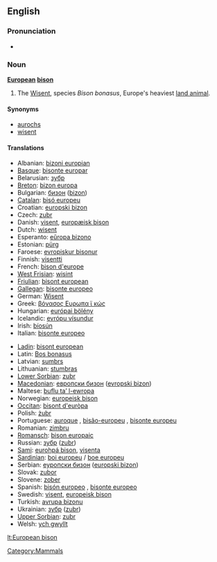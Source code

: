 ==English==

===Pronunciation===
* {{IPA|/juɽɔ'piæn bɪzɔn/}}

===Noun===
{{wikipedia}}
'''[[European]] [[bison]]'''

# The [[Wisent]], species ''Bison bonasus'', Europe's heaviest [[land animal]].

====Synonyms====
* [[aurochs]]
* [[wisent]]

====Translations====
{{top}}
* Albanian: [[bizoni europian]]
* [[Basque]]: [[bisonte europar]]
* Belarusian: [[зубр]]
* [[Breton]]: [[bizon europa]]
* Bulgarian: [[бизон]] ([[bizon]])
* [[Catalan]]: [[bisó europeu]]
* Croatian: [[europski bizon]]
* Czech: [[zubr]]
* Danish: [[visent]], [[europæisk bison]]
* Dutch: [[wisent]] {{m}}
* Esperanto: [[eŭropa bizono]]
* Estonian: [[pürg]]
* Faroese: [[evropiskur bisonur]]
* Finnish: [[visentti]]
* French: [[bison d'europe]] {{m}}
* [[West Frisian]]: [[wisint]]
* [[Friulian]]: [[bisont european]]
* [[Gallegan]]: [[bisonte europeo]]
* German: [[Wisent]] {{m}}
* Greek: [[βόνασος Ευρωπα ϊ κώς]]
* Hungarian: [[európai bölény]]
* Icelandic: [[evrópu vísundur]]
* Irish: [[bíosún]]
* Italian: [[bisonte europeo]]
{{mid}}
* [[Ladin]]: [[bisont european]]
* Latin: [[Bos bonasus]]
* Latvian: [[sumbrs]]
* Lithuanian: [[stumbras]]
* [[Lower Sorbian]]: [[zubr]]
* [[Macedonian]]: [[европски бизон]] ([[evropski bizon]])
* Maltese: [[buflu ta’ l-ewropa]]
* Norwegian: [[europeisk bison]]
* [[Occitan]]: [[bisont d'euròpa]]
* Polish: [[żubr]]
* Portuguese: [[auroque]] {{m}}, [[bisão-europeu]] {{m}}, [[bisonte europeu]]
* Romanian: [[zimbru]]
* [[Romansch]]: [[bison europaic]]
* Russian: [[зубр]] ([[zubr]])
* [[Sami]]: [[eurohpá bison]], [[visenta]]
* [[Sardinian]]: [[boi europeu]] / [[boe europeu]]
* Serbian: [[еуропски бизон]] ([[europski bizon]])
* Slovak: [[zubor]]
* Slovene: [[zober]]
* Spanish: [[bisón europeo]] {{m}}, [[bisonte europeo]] {{m}}
* Swedish: [[visent]], [[europeisk bison]]
* Turkish: [[avrupa bizonu]]
* Ukrainian: [[зубр]] ([[zubr]])
* [[Upper Sorbian]]: [[zubr]]
* Welsh: [[ych gwyllt]]
{{bottom}}

[[Category:Mammals]]

[[lt:European bison]]